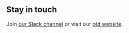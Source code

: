 ## Stay in touch

Join [our Slack channel](https://byu-is.slack.com/archives/C01AFRJ098B) or visit our [old website](https://linktr.ee/byuwais).
